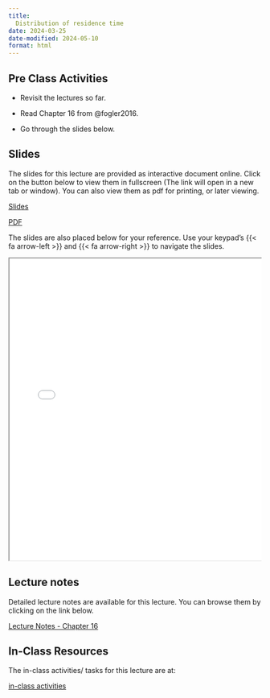 ```yaml
---
title: 
  Distribution of residence time
date: 2024-03-25
date-modified: 2024-05-10
format: html
---
```


## Pre Class Activities

- Revisit the lectures so far. 

- Read Chapter 16 from @fogler2016.

- Go through the slides below. 


<!--
:::{.grid}
::: {.g-col-5}

[pre-class activities](../../notes/11-distribution-of-residence-time/pre-class-activities.qmd){.btn .btn-success .btn-lg role="button"}

:::
:::
-->

## Slides

The slides for this lecture are provided as interactive document online. Click
on the button below to view them in fullscreen (The link will open in a new tab
or window). You can also view them as pdf for printing, or later viewing.  

:::{.grid}
::: {.g-col-1}
[Slides](../../slides/10-distribution-of-residence-time/index.qmd){target="_blank" .btn .btn-success .btn-lg role="button"}

:::

::: {.g-col-1}
[PDF](../../slides/10-distribution-of-residence-time/11-distribution-of-residence-time.pdf){target="_blank" .btn .btn-info .btn-lg role="button"}

:::
:::

The slides are also placed below for your reference. Use your keypad's
{{< fa arrow-left >}} and {{< fa arrow-right >}} to navigate the slides.

::: {.container style="position: relative;overflow: hidden;width:
100%;min-height:600px;"}
<iframe src="../../slides/11-distribution-of-residence-time/"
style="position=absolute;top: 0;left: 0;bottom: 0;right: 0;width:
100%;min-height:600px;"></iframe>
:::

<!--
## Videos

::: {.panel-tabset}
## Overview of chemical reaction engineering
{{< video https://www.youtube.com/embed/e3H5DPYlOF8 >}}

:::
-->

## Lecture notes

Detailed lecture notes are available for this lecture. 
You can browse them by
clicking on the link below. 

:::{.grid}
::: {.g-col-5}
[Lecture Notes - Chapter 16](../../notes/10-distribution-of-residence-time/Ranjeet_Notes_Fogler_Chapter 16 - RTD.pdf){.btn .btn-success .btn-lg role="button"}

:::
:::


## In-Class Resources

The in-class activities/ tasks for this lecture are at:

:::{.grid}
::: {.g-col-5}

[in-class activities](../../notes/10-distribution-of-residence-time/in-class-activities.qmd){.btn .btn-success .btn-lg role="button"}

:::
:::



